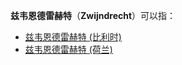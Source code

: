'''兹韦恩德雷赫特'''（'''Zwijndrecht'''）可以指：
* [[兹韦恩德雷赫特_(比利时)|兹韦恩德雷赫特 (比利时)]]
* [[兹韦恩德雷赫特_(荷兰)|兹韦恩德雷赫特 (荷兰)]]

{{Disambiguation|Z|Cat=七字地名译名消歧义}}